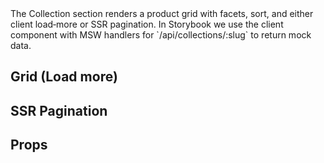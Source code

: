 
<Meta title="Sections/Collection/Docs" of={CollectionSectionClient} />

<Title>Collection Section</Title>
<Description>
The Collection section renders a product grid with facets, sort, and either client load‑more or SSR pagination.
In Storybook we use the client component with MSW handlers for `/api/collections/:slug` to return mock data.
</Description>

## Grid (Load more)
<Canvas>
  <Story id="packages-ui-src-components-cms-blocks-collectionsection-client--default" />
  
</Canvas>

## SSR Pagination
<Canvas>
  <Story id="packages-ui-src-components-cms-blocks-collectionsection-client--ssr-pagination" />
</Canvas>

## Props
<ArgsTable of={CollectionSectionClient} />

